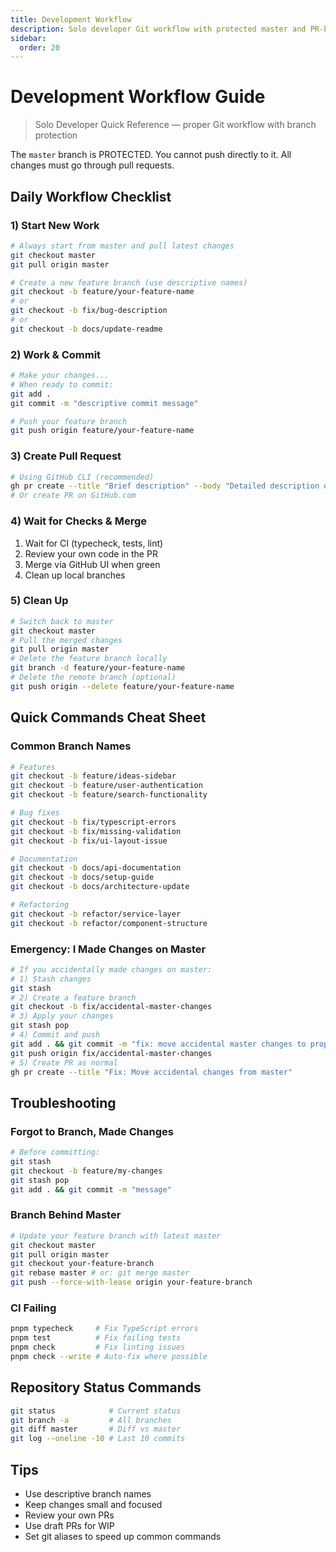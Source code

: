 ```yaml
---
title: Development Workflow
description: Solo developer Git workflow with protected master and PR-based changes.
sidebar:
  order: 20
---
```



# Development Workflow Guide

> Solo Developer Quick Reference — proper Git workflow with branch protection

<Callout type="warning">The `master` branch is PROTECTED. You cannot push directly to it. All changes must go through pull requests.</Callout>

## Daily Workflow Checklist

### 1) Start New Work

```bash
# Always start from master and pull latest changes
git checkout master
git pull origin master

# Create a new feature branch (use descriptive names)
git checkout -b feature/your-feature-name
# or
git checkout -b fix/bug-description
# or
git checkout -b docs/update-readme
```

### 2) Work & Commit

```bash
# Make your changes...
# When ready to commit:
git add .
git commit -m "descriptive commit message"

# Push your feature branch
git push origin feature/your-feature-name
```

### 3) Create Pull Request

```bash
# Using GitHub CLI (recommended)
gh pr create --title "Brief description" --body "Detailed description of changes"
# Or create PR on GitHub.com
```

### 4) Wait for Checks & Merge
1. Wait for CI (typecheck, tests, lint)
2. Review your own code in the PR
3. Merge via GitHub UI when green
4. Clean up local branches

### 5) Clean Up

```bash
# Switch back to master
git checkout master
# Pull the merged changes
git pull origin master
# Delete the feature branch locally
git branch -d feature/your-feature-name
# Delete the remote branch (optional)
git push origin --delete feature/your-feature-name
```

## Quick Commands Cheat Sheet

### Common Branch Names

```bash
# Features
git checkout -b feature/ideas-sidebar
git checkout -b feature/user-authentication
git checkout -b feature/search-functionality

# Bug fixes
git checkout -b fix/typescript-errors
git checkout -b fix/missing-validation
git checkout -b fix/ui-layout-issue

# Documentation
git checkout -b docs/api-documentation
git checkout -b docs/setup-guide
git checkout -b docs/architecture-update

# Refactoring
git checkout -b refactor/service-layer
git checkout -b refactor/component-structure
```

### Emergency: I Made Changes on Master

```bash
# If you accidentally made changes on master:
# 1) Stash changes
git stash
# 2) Create a feature branch
git checkout -b fix/accidental-master-changes
# 3) Apply your changes
git stash pop
# 4) Commit and push
git add . && git commit -m "fix: move accidental master changes to proper branch"
git push origin fix/accidental-master-changes
# 5) Create PR as normal
gh pr create --title "Fix: Move accidental changes from master"
```

## Troubleshooting

### Forgot to Branch, Made Changes

```bash
# Before committing:
git stash
git checkout -b feature/my-changes
git stash pop
git add . && git commit -m "message"
```

### Branch Behind Master

```bash
# Update your feature branch with latest master
git checkout master
git pull origin master
git checkout your-feature-branch
git rebase master # or: git merge master
git push --force-with-lease origin your-feature-branch
```

### CI Failing

```bash
pnpm typecheck     # Fix TypeScript errors
pnpm test          # Fix failing tests
pnpm check         # Fix linting issues
pnpm check --write # Auto-fix where possible
```

## Repository Status Commands

```bash
git status            # Current status
git branch -a         # All branches
git diff master       # Diff vs master
git log --oneline -10 # Last 10 commits
```

## Tips

- Use descriptive branch names
- Keep changes small and focused
- Review your own PRs
- Use draft PRs for WIP
- Set git aliases to speed up common commands
